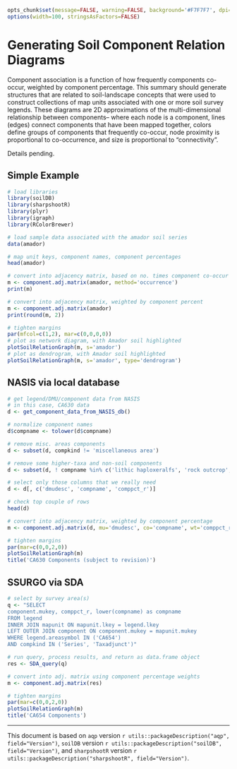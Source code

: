 ```{r setup, echo=FALSE, results='hide'}
opts_chunk$set(message=FALSE, warning=FALSE, background='#F7F7F7', dpi=100, fig.align='center', dev='CairoPNG', tidy=FALSE)
options(width=100, stringsAsFactors=FALSE)
```

# Generating Soil Component Relation Diagrams

Component association is a function of how frequently components co-occur, weighted by component percentage. This summary should generate structures that are related to soil-landscape concepts that were used to construct collections of map units associated with one or more soil survey legends. These diagrams are 2D approximations of the multi-dimensional relationship between components-- where each node is a component, lines (edges) connect components that have been mapped together, colors define groups of components that frequently co-occur, node proximity is proportional to co-occurrence, and size is proportional to "connectivity".

Details pending.

## Simple Example
```{r libraries-and-sample, fig.width=14, fig.height=7, out.width='100%'}
# load libraries
library(soilDB)
library(sharpshootR)
library(plyr)
library(igraph)
library(RColorBrewer)

# load sample data associated with the amador soil series
data(amador)

# map unit keys, component names, component percentages
head(amador)

# convert into adjacency matrix, based on no. times component co-occur
m <- component.adj.matrix(amador, method='occurrence')
print(m)

# convert into adjacency matrix, weighted by component percent
m <- component.adj.matrix(amador)
print(round(m, 2))

# tighten margins
par(mfcol=c(1,2), mar=c(0,0,0,0))
# plot as network diagram, with Amador soil highlighted
plotSoilRelationGraph(m, s='amador')
# plot as dendrogram, with Amador soil highlighted
plotSoilRelationGraph(m, s='amador', type='dendrogram')
```

## NASIS via local database
```{r get-format-nasis-data}
# get legend/DMU/component data from NASIS
# in this case, CA630 data
d <- get_component_data_from_NASIS_db()

# normalize component names
d$compname <- tolower(d$compname)

# remove misc. areas components
d <- subset(d, compkind != 'miscellaneous area')

# remove some higher-taxa and non-soil components
d <- subset(d, ! compname %in% c('lithic haploxeralfs', 'rock outcrop', 'aquic haploxeralfs', 'ultic haploxeralfs', 'riparian'))

# select only those columns that we really need
d <- d[, c('dmudesc', 'compname', 'comppct_r')]

# check top couple of rows
head(d)

# convert into adjacency matrix, weighted by component percentage
m <- component.adj.matrix(d, mu='dmudesc', co='compname', wt='comppct_r')
```


```{r plot-network-graph, fig.width=15, fig.height=15, out.width='100%'}
# tighten margins
par(mar=c(0,0,2,0))
plotSoilRelationGraph(m)
title('CA630 Components (subject to revision)')
```


## SSURGO via SDA
```{r get-format-SSURGO-data, results='hide'}
# select by survey area(s)
q <- "SELECT 
component.mukey, comppct_r, lower(compname) as compname
FROM legend
INNER JOIN mapunit ON mapunit.lkey = legend.lkey
LEFT OUTER JOIN component ON component.mukey = mapunit.mukey
WHERE legend.areasymbol IN ('CA654')
AND compkind IN ('Series', 'Taxadjunct')"

# run query, process results, and return as data.frame object
res <- SDA_query(q)

# convert into adj. matrix using component percentage weights
m <- component.adj.matrix(res)
```

```{r plot-SSURGO-network-graph, fig.width=15, fig.height=15, out.width='100%'}
# tighten margins
par(mar=c(0,0,2,0))
plotSoilRelationGraph(m)
title('CA654 Components')
```

----------------------------
This document is based on `aqp` version `r utils::packageDescription("aqp", field="Version")`, `soilDB` version `r utils::packageDescription("soilDB", field="Version")`, and `sharpshootR` version `r utils::packageDescription("sharpshootR", field="Version")`.